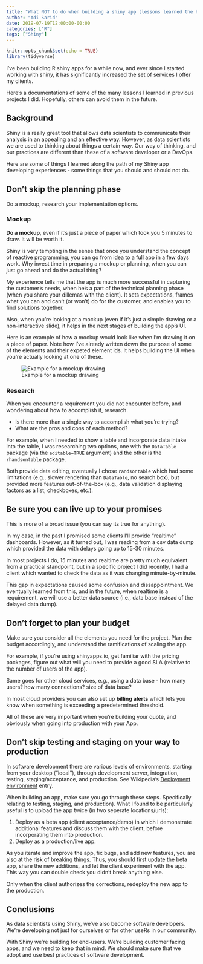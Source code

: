 ```yaml
---
title: "What NOT to do when building a shiny app (lessons learned the hard way)"
author: "Adi Sarid"
date: 2019-07-19T12:00:00-00:00
categories: ["R"]
tags: ["Shiny"]
---
```


```r
knitr::opts_chunk$set(echo = TRUE)
library(tidyverse)
```

I've been building R shiny apps for a while now, and ever since I started working with shiny, it has significantly increased the set of services I offer my clients. 

Here's a documentations of some of the many lessons I learned in previous projects I did. Hopefully, others can avoid them in the future.

## Background

Shiny is a really great tool that allows data scientists to communicate their analysis in an appealing and an effective way. However, as data scientists we are used to thinking about things a certain way. Our way of thinking, and our practices are different than these of a software developer or a DevOps. 

Here are some of things I learned along the path of my Shiny app developing experiences - some things that you should and should not do.

## Don't skip the planning phase

Do a mockup, research your implementation options.

### Mockup

**Do a mockup**, even if it's just a piece of paper which took you 5 minutes to draw. It will be worth it.

Shiny is very tempting in the sense that once you understand the concept of reactive programming, you can go from idea to a full app in a few days work. Why invest time in preparing a mockup or planning, when you can just go ahead and do the actual thing?

My experience tells me that the app is much more successful in capturing the customer's needs, when he's a part of the technical planning phase (when you share your dillemas with the client). It sets expectations, frames what you can and can't (or won't) do for the customer, and enables you to find solutions together.

Also, when you're looking at a mockup (even if it's just a simple drawing or a non-interactive slide), it helps in the next stages of building the app's UI. 

Here is an example of how a mockup would look like when I'm drawing it on a piece of paper. Note how I've already written down the purpose of some of the elements and their expeted element ids. It helps building the UI when you're actually looking at one of these.

![Example for a mockup drawing](/img/mockup_draw_example.jpg)


### Research

When you encounter a requirement you did not encounter before, and wondering about how to accomplish it, research. 

  * Is there more than a single way to accomplish what you're trying?
  * What are the pros and cons of each method?

For example, when I needed to show a table and incorporate data intake into the table, I was researching two options, one with the `DataTable` package (via the `editable=TRUE` argument) and the other is the `rhandsontable` package. 

Both provide data editing, eventually I chose `randsontable` which had some limitations (e.g., slower rendering than `DataTable`, no search box), but provided more features out-of-the-box (e.g., data validation displaying factors as a list, checkboxes, etc.).

## Be sure you can live up to your promises

This is more of a broad issue (you can say its true for anything).

In my case, in the past I promised some clients I'll provide "realtime" dashboards. However, as it turned out, I was reading from a csv data dump which provided the data with delays going up to 15-30 minutes. 

In most projects I do, 15 minutes and realtime are pretty much equivalent from a practical standpoint, but in a specific project I did recently, I had a client which wanted to check the data as it was changing minute-by-minute.

This gap in expectations caused some confusion and dissappointment. We eventually learned from this, and in the future, when realtime is a requirement, we will use a better data source (i.e., data base instead of the delayed data dump).

## Don't forget to plan your budget

Make sure you consider all the elements you need for the project. Plan the budget accordingly, and understand the ramifications of scaling the app.

For example, if you're using shinyapps.io, get familiar with the pricing packages, figure out what will you need to provide a good SLA (relative to the number of users of the app). 

Same goes for other cloud services, e.g., using a data base - how many users? how many connections? size of data base?

In most cloud providers you can also set up **billing alerts** which lets you know when something is exceeding a predetermined threshold.

All of these are very important when you're building your quote, and obviously when going into production with your App.

## Don't skip testing and staging on your way to production

In software development there are various levels of environments, starting from your desktop ("local"), through development server, integration, testing, staging/acceptance, and production. See Wikipedia's [Deployment environment](https://en.wikipedia.org/wiki/Deployment_environment) entry.

When building an app, make sure you go through these steps. Specifically relating to testing, staging, and production). What I found to be particularly useful is to upload the app twice (in two seperate locations/urls):

  1. Deploy as a beta app (client acceptance/demo) in which I demonstrate additional features and discuss them with the client, before incorporating them into production.
  2. Deploy as a production/live app.
  
As you iterate and improve the app, fix bugs, and add new features, you are also at the risk of breaking things. Thus, you should first update the beta app, share the new additions, and let the client experiment with the app. This way you can double check you didn't break anything else. 

Only when the client authorizes the corrections, redeploy the new app to the production.

## Conclusions

As data scientists using Shiny, we've also become software developers. We're developing not just for ourselves or for other useRs in our community. 

With Shiny we're building for end-users. We're building customer facing apps, and we need to keep that in mind. We should make sure that we adopt and use best practices of software development.